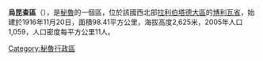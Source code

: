 '''烏昆查區'''（{{lang-es|Distrito de Ucuncha}}），是[[秘魯|秘魯]]的一個區，位於該國西北部[[拉利伯塔德大區|拉利伯塔德大區]]的[[博利瓦省|博利瓦省]]，始建於1916年11月20日，面積98.41平方公里，海拔高度2,625米，2005年人口1,059，人口密度每平方公里11人。

{{Peru-geo-stub}}
[[Category:秘魯行政區|Category:秘魯行政區]]